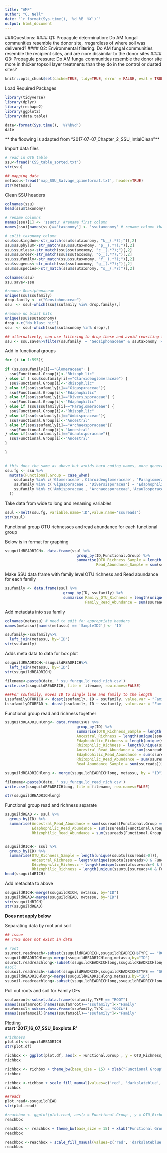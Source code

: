 ```yaml
---
title: "AMF"
author: "C. Nell"
date: "`r format(Sys.time(), '%d %B, %Y')`"
output: html_document
---  
```


###Questions:
#### Q1: Propagule determination: Do AM fungal communities resemble the donor site, irregardless of where soil was delivered?
#### Q2: Environmental filtering: Do AM fungal communities resemble the recipient sites, and are more dissimilar to the donor sites
#### Q3: Propagule pressure: Do AM fungal communities resemble the donor site more in thicker topsoil layer treatments than they do in the control or dusted sites?

```r
knitr::opts_chunk$set(cache=TRUE, tidy=TRUE, error = FALSE, eval = TRUE, message = FALSE, warning = FALSE, rows.print=5, cols.min.print=4, fig.width=6, fig.height=4.5)
```
Load Required Packages
```r
library(tidyverse)
library(dplyr)
library(reshape2)
library(ggplot2)
library(data.table)

date<-format(Sys.time(), '%Y%b%d')
date

```

** the floowing is adapted from "2017-07-07_Chapter_2_SSU_IntialClean"**  

Import data files
```r
# read in OTU table
ssu<-fread('CSS_table_sorted.txt')
str(ssu)

## mapping data
metassu<-fread('map_SSU_Salvage_qiimeformat.txt', header=TRUE)
str(metassu)
```
Clean SSU headers  
```r
colnames(ssu)
head(ssu$taxonomy)

# rename columns
names(ssu)[1] <- 'ssuotu' #rename first column
names(ssu)[names(ssu)=='taxonomy'] <- 'ssutaxonomy' # rename column that is currently called taxonomy

# split taxonomy column
ssu$ssukingdom<-str_match(ssu$ssutaxonomy, "k__(.*?);")[,2]
ssu$ssuphylum<-str_match(ssu$ssutaxonomy, "p__(.*?);")[,2]
ssu$ssuclass<-str_match(ssu$ssutaxonomy, "c__(.*?);")[,2]
ssu$ssuorder<-str_match(ssu$ssutaxonomy, "o__(.*?);")[,2]
ssu$ssufamily<-str_match(ssu$ssutaxonomy, "f__(.*?);")[,2]
ssu$ssugenus<-str_match(ssu$ssutaxonomy, "g__(.*?);")[,2]
ssu$ssuspecies<-str_match(ssu$ssutaxonomy, "s__(.*?)")[,2]

colnames(ssu)
ssu.save<-ssu

#remove Geosiphonaceae
unique(ssu$ssufamily)
drop.family <- c("Geosiphonaceae")
ssu  <- ssu[-which(ssu$ssufamily %in% drop.family),]

#remove no blast hits
unique(ssu$ssutaxonomy)
drop <-c("No blast hit")
ssu  <- ssu[-which(ssu$ssutaxonomy %in% drop),]

## alternatively, can use filtering to drop these and avoid rewriting things 
ssu <- ssu.save%>%filter(ssufamily != "Geosiphonaceae" & ssutaxonomy != "No blast hit")

```
Add in functional groups 
```r

for (i in 1:595){
  
if (ssu$ssufamily[i]=="Glomeraceae") {
  ssu$Functional.Group[i]<-"Rhizophilic"
} else if ( ssu$ssufamily[i]=="Claroideoglomeraceae") {
  ssu$Functional.Group[i]<-"Rhizophilic"
} else if(ssu$ssufamily[i]=="Gigasporaceae"){
  ssu$Functional.Group[i]<-"Edaphophilic"
} else if(ssu$ssufamily[i]=="Diversisporaceae") {
  ssu$Functional.Group[i]<-"Edaphophilic"
} else if (ssu$ssufamily[i]=="Paraglomeraceae") {
  ssu$Functional.Group[i]<-"Rhizophilic"
} else if(ssu$ssufamily[i]=="Ambisporaceae"){
  ssu$Functional.Group[i]<-"Ancestral"
} else if(ssu$ssufamily[i]=="Archaeosporaceae"){
  ssu$Functional.Group[i]<-"Ancestral"
} else if(ssu$ssufamily[i]=="Acaulosporaceae"){
  ssu$Functional.Group[i]<-"Ancestral"
} 

}
  
```  

```r
# this does the same as above but avoids hard coding names, more generalized
ssu.fg <- ssu %>%
  mutate(Functional.Group = case_when(
    ssufamily %in% c('Glomeraceae','Claroideoglomeraceae', 'Paraglomeraceae') ~ 'Rhizophilic',
    ssufamily %in% c('Gigasporaceae', 'Diversisporacea') ~ 'Edaphophilic',
    ssufamily %in% c('Ambisporaceae', 'Archaeosporaceae','Acaulosporaceae') ~ 'Ancestral'
  ))

```
Take data from wide to long and renaming variables
```r
ssul <-melt(ssu.fg, variable.name='ID',value.name='ssureads')
str(ssul) 

```
Functional group OTU richnesses and read abundance for each functional group 

Below is in format for graphing
```r
ssuguildREADRICH<- data.frame(ssul %>%
                                group_by(ID,Functional.Group) %>%
                                summarise(OTU_Richness_Sample = length(unique(ssuotu[ssureads>0])),
                                         Read_Abundance_Sample = sum(ssureads)))


```

Make SSU data frame with family level OTU richness and Read abundance for each family
```r
ssufamily <- data.frame(ssul %>%
                          group_by(ID, ssufamily) %>%
                          summarise(Family_OTU_Richness = length(unique(ssuotu[ssureads>0])), 
                                    Family_Read_Abundance = sum(ssureads)))

```
Add metadata into ssu family
```r
colnames(metassu) # need to edit for appropriate headers
names(metassu)[names(metassu) == 'SampleID2'] <- 'ID'

ssufamily<-ssufamily%>%
  left_join(metassu, by='ID')
str(ssufamily)

```
Adds meta data to data for box plot

```r
ssuguildREADRICH<-ssuguildREADRICH%>%
  left_join(metassu, by='ID')
str(ssuguildREADRICH)  

filename<-paste0(date, '_ssu_funcguild_read_rich.csv')
write.csv(ssuguildREADRICH, file = filename, row.names=FALSE)

###For ssufamily, moves ID to single line and family to the length
LssufamilyOTURICH <- dcast(ssufamily, ID ~ ssufamily, value.var = "Family_OTU_Richness",  fun.aggregate = sum )
LssufamilyOTUREAD <- dcast(ssufamily, ID ~ ssufamily, value.var = "Family_Read_Abundance",  fun.aggregate = sum )

```

Functional group read and richness together
```r
ssuguildREADRICHlong<- data.frame(ssul %>%
                                group_by(ID) %>%
                                summarise(OTU_Richness_Sample = length(unique(ssuotu[ssureads>0])),
                                Ancestral_Richness = length(unique(ssuotu[ssureads>0 & Functional.Group =="Ancestral"])),
                                Edaphophilic_Richness = length(unique(ssuotu[ssureads>0 & Functional.Group =="Edaphophilic"])),
                                Rhizophilic_Richness = length(unique(ssuotu[ssureads>0 & Functional.Group =="Rhizophilic"])),
                                Ancestral_Read_Abundance = sum(ssureads[Functional.Group == "Ancestral"]),
                                Edaphophilic_Read_Abundance = sum(ssureads[Functional.Group == "Edaphophilic"]),
                                Rhizophilic_Read_Abundance = sum(ssureads[Functional.Group == "Rhizophilic"]),
                                Read_Abundance_Sample = sum(ssureads)))

ssuguildREADRICHlong <- merge(ssuguildREADRICHlong, metassu, by = "ID")

filename<-paste0(date, '_ssu_funcguild_read_rich.csv')
write.csv(ssuguildREADRICHlong, file = filename, row.names=FALSE)

str(ssuguildREADRICHlong)
```

Functional group read and richness separate 
```r
ssuguildREAD <- ssul %>% 
  group_by(ID) %>%
  summarise(Ancestral_Read_Abundance = sum(ssureads[Functional.Group == "Ancestral"]),
            Edaphophilic_Read_Abundance = sum(ssureads[Functional.Group == "Edaphophilic"]),
            Rhizophilic_Read_Abundance = sum(ssureads[Functional.Group == "Rhizophilic"]))


ssuguildRICH<- ssul %>%
  group_by(ID) %>%
  summarise(OTU_Richness_Sample = length(unique(ssuotu[ssureads>0])),
            Ancestral_Richness = length(unique(ssuotu[ssureads>0 & Functional.Group =="Ancestral"])),
            Edaphophilic_Richness = length(unique(ssuotu[ssureads>0 & Functional.Group =="Edaphophilic"])),
            Rhizophilic_Richness = length(unique(ssuotu[ssureads>0 & Functional.Group =="Rhizophilic"]))) 
head(ssuguildRICH)
```
Add metadata to above 
```r
ssuguildRICH<-merge(ssuguildRICH, metassu, by="ID")
ssuguildREAD<-merge(ssuguildREAD, metassu, by="ID")
str(ssuguildRICH)
str(ssuguildREAD)
```


**Does not apply below**  

Separating data by root and soil
```r
## issue
## TYPE does not exist in data

# root
ssuroot.readreach<-subset(ssuguildREADRICH,ssuguildREADRICH$TYPE == "ROOT")
ssuguildREADRICHlong<-merge(ssuguildREADRICHlong,metassu,by="ID")
ssuroot.readreachlong<-subset(ssuguildREADRICHlong,ssuguildREADRICHlong$TYPE == "ROOT")
#soil
ssusoil.readreach<-subset(ssuguildREADRICH,ssuguildREADRICH$TYPE == "SOIL")
ssuguildREADRICHlong<-merge(ssuguildREADRICHlong,metassu,by="ID")
ssusoil.readreachlong<-subset(ssuguildREADRICHlong,ssuguildREADRICHlong$TYPE == "SOIL")

```
Pull out roots and soil for Family DFs
```r
ssufamroot<-subset.data.frame(ssufamily,TYPE == "ROOT")
names(ssufamroot)[names(ssufamroot)=="ssufamily"]<-"Family"
ssufamsoil<-subset.data.frame(ssufamily,TYPE == "SOIL")
names(ssufamsoil)[names(ssufamsoil)=="ssufamily"]<-"Family"
```


Plotting  
**start '2017_16_07_SSU_Boxplots.R'** 
```r

#richness
plot.df<-ssuguildREADRICH
str(plot.df)

richbox <- ggplot(plot.df, aes(x = Functional.Group , y = OTU_Richness_Sample)) + geom_boxplot(aes(fill = Description)) 
richbox

richbox <- richbox + theme_bw(base_size = 15) + xlab("Functional Group") +ylab("AMF Taxa Richness")    
richbox

richbox <-richbox + scale_fill_manual(values=c('red', 'darkslateblue','gold3'))
richbox
```  
```r
##reads
plot.read<-ssuguildREAD
str(plot.read)

#reachbox <- ggplot(plot.read, aes(x = Functional.Group , y = OTU_Richness_Sample)) + geom_boxplot(aes(fill = Description)) 
reachbox

reachbox <- reachbox + theme_bw(base_size = 15) + xlab("Functional Group") +ylab("AMF Taxa Reads")    
reachbox

reachbox <-reachbox + scale_fill_manual(values=c('red', 'darkslateblue','gold3'))
reachbox

```